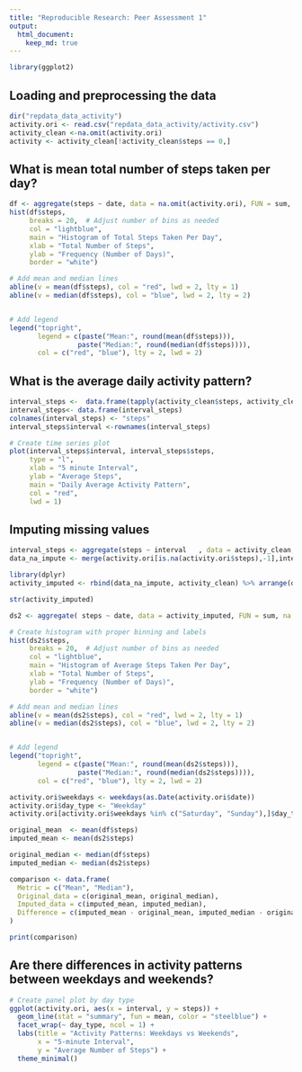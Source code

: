 ---
title: "Reproducible Research: Peer Assessment 1"
output: 
  html_document:
    keep_md: true
---

```{r,echo = TRUE}
library(ggplot2)
```

## Loading and preprocessing the data

```{r,echo = TRUE}
dir("repdata_data_activity")
activity.ori <- read.csv("repdata_data_activity/activity.csv")
activity_clean <-na.omit(activity.ori)
activity <- activity_clean[!activity_clean$steps == 0,]
```


## What is mean total number of steps taken per day?

```{r,echo = TRUE}
df <- aggregate(steps ~ date, data = na.omit(activity.ori), FUN = sum, na.rm = T) #na.omit(activity.ori)
hist(df$steps,
     breaks = 20,  # Adjust number of bins as needed
     col = "lightblue",
     main = "Histogram of Total Steps Taken Per Day",
     xlab = "Total Number of Steps",
     ylab = "Frequency (Number of Days)",
     border = "white")

# Add mean and median lines
abline(v = mean(df$steps), col = "red", lwd = 2, lty = 1)
abline(v = median(df$steps), col = "blue", lwd = 2, lty = 2)


# Add legend
legend("topright", 
       legend = c(paste("Mean:", round(mean(df$steps))),
                 paste("Median:", round(median(df$steps)))),
       col = c("red", "blue"), lty = 2, lwd = 2)

```

## What is the average daily activity pattern?
```{r,echo = TRUE}
interval_steps <-  data.frame(tapply(activity_clean$steps, activity_clean$interval, mean))
interval_steps<- data.frame(interval_steps)
colnames(interval_steps) <- "steps"
interval_steps$interval <-rownames(interval_steps)

# Create time series plot
plot(interval_steps$interval, interval_steps$steps, 
     type = "l",
     xlab = "5 minute Interval", 
     ylab = "Average Steps",
     main = "Daily Average Activity Pattern",
     col = "red",
     lwd = 1)
```

## Imputing missing values
```{r,echo = TRUE}
interval_steps <- aggregate(steps ~ interval   , data = activity_clean, FUN = mean, na.rm = TRUE)
data_na_impute <- merge(activity.ori[is.na(activity.ori$steps),-1],interval_steps , by = "interval")

library(dplyr)
activity_imputed <- rbind(data_na_impute, activity_clean) %>% arrange(date, interval)

str(activity_imputed)
```

```{r,echo = TRUE}
ds2 <- aggregate( steps ~ date, data = activity_imputed, FUN = sum, na.rm = TRUE)

# Create histogram with proper binning and labels
hist(ds2$steps,
     breaks = 20,  # Adjust number of bins as needed
     col = "lightblue",
     main = "Histogram of Average Steps Taken Per Day",
     xlab = "Total Number of Steps",
     ylab = "Frequency (Number of Days)",
     border = "white")

# Add mean and median lines
abline(v = mean(ds2$steps), col = "red", lwd = 2, lty = 1)
abline(v = median(ds2$steps), col = "blue", lwd = 2, lty = 2)


# Add legend
legend("topright", 
       legend = c(paste("Mean:", round(mean(ds2$steps))),
                 paste("Median:", round(median(ds2$steps)))),
       col = c("red", "blue"), lty = 2, lwd = 2)
```

```{r,echo = TRUE}
activity.ori$weekdays <- weekdays(as.Date(activity.ori$date))
activity.ori$day_type <- "Weekday"
activity.ori[activity.ori$weekdays %in% c("Saturday", "Sunday"),]$day_type <- "weekend"
```


```{r,echo = TRUE}
original_mean  <- mean(df$steps)
imputed_mean <- mean(ds2$steps)

original_median <- median(df$steps)
imputed_median <- median(ds2$steps)

comparison <- data.frame(
  Metric = c("Mean", "Median"),
  Original_data = c(original_mean, original_median),
  Imputed_data = c(imputed_mean, imputed_median),
  Difference = c(imputed_mean - original_mean, imputed_median - original_median)
)

print(comparison)
```


## Are there differences in activity patterns between weekdays and weekends?
```{r,echo = TRUE}

# Create panel plot by day type
ggplot(activity.ori, aes(x = interval, y = steps)) +
  geom_line(stat = "summary", fun = mean, color = "steelblue") +
  facet_wrap(~ day_type, ncol = 1) +
  labs(title = "Activity Patterns: Weekdays vs Weekends",
       x = "5-minute Interval",
       y = "Average Number of Steps") +
  theme_minimal()
```
